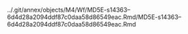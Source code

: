 ../.git/annex/objects/M4/Wf/MD5E-s14363--6d4d28a2094ddf87c0daa58d86549eac.Rmd/MD5E-s14363--6d4d28a2094ddf87c0daa58d86549eac.Rmd